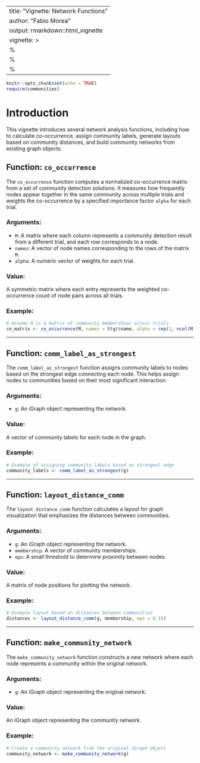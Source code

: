 
---
title: "Vignette: Network Functions"
author: "Fabio Morea"
output: rmarkdown::html_vignette
vignette: >
  %\VignetteIndexEntry{Network Functions}
  %\VignetteEngine{knitr::rmarkdown}
  %\VignetteEncoding{UTF-8}
---

```r
knitr::opts_chunk$set(echo = TRUE)
require(communities)
```

# Introduction

This vignette introduces several network analysis functions, including how to calculate co-occurrence, assign community labels, generate layouts based on community distances, and build community networks from existing graph objects.

## Function: `co_occurrence`

The `co_occurrence` function computes a normalized co-occurrence matrix from a set of community detection solutions. It measures how frequently nodes appear together in the same community across multiple trials and weights the co-occurrence by a specified importance factor `alpha` for each trial.

### Arguments:

- `M`: A matrix where each column represents a community detection result from a different trial, and each row corresponds to a node.
- `names`: A vector of node names corresponding to the rows of the matrix `M`.
- `alpha`: A numeric vector of weights for each trial.

### Value:

A symmetric matrix where each entry represents the weighted co-occurrence count of node pairs across all trials.

### Example:
```r
# Assume M is a matrix of community memberships across trials
co_matrix <- co_occurrence(M, names = V(g)$name, alpha = rep(1, ncol(M)))
```

---

## Function: `comm_label_as_strongest`

The `comm_label_as_strongest` function assigns community labels to nodes based on the strongest edge connecting each node. This helps assign nodes to communities based on their most significant interaction.

### Arguments:

- `g`: An iGraph object representing the network.

### Value:

A vector of community labels for each node in the graph.

### Example:
```r
# Example of assigning community labels based on strongest edge
community_labels <- comm_label_as_strongest(g)
```

---

## Function: `layout_distance_comm`

The `layout_distance_comm` function calculates a layout for graph visualization that emphasizes the distances between communities.

### Arguments:

- `g`: An iGraph object representing the network.
- `membership`: A vector of community memberships.
- `eps`: A small threshold to determine proximity between nodes.

### Value:

A matrix of node positions for plotting the network.

### Example:
```r
# Example layout based on distances between communities
distances <- layout_distance_comm(g, membership, eps = 0.15)
```

---

## Function: `make_community_network`

The `make_community_network` function constructs a new network where each node represents a community within the original network.

### Arguments:

- `g`: An iGraph object representing the original network.

### Value:

An iGraph object representing the community network.

### Example:
```r
# Create a community network from the original iGraph object
community_network <- make_community_network(g)
```

 
